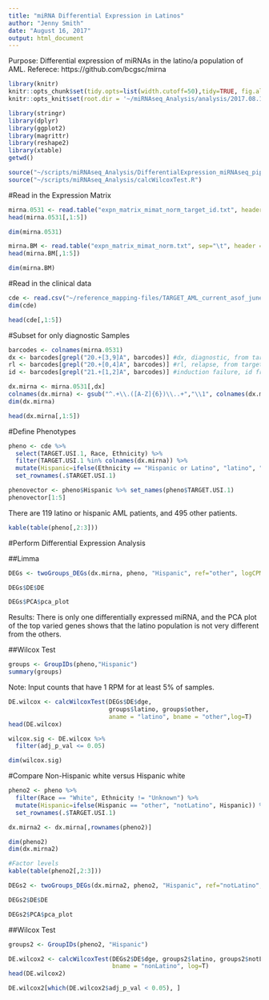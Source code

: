 ```yaml
---
title: "miRNA Differential Expression in Latinos"
author: "Jenny Smith"
date: "August 16, 2017"
output: html_document
---
```



Purpose: Differential expression of miRNAs in the latino/a population of AML. 
Referece: https://github.com/bcgsc/mirna


```r
library(knitr)
knitr::opts_chunk$set(tidy.opts=list(width.cutoff=50),tidy=TRUE, fig.align='center', fig.height = 4, fig.width = 6)
knitr::opts_knit$set(root.dir = '~/miRNAseq_Analysis/analysis/2017.08.16_AML_DE_Latinos/')
```


```r
library(stringr)
library(dplyr)
library(ggplot2)
library(magrittr)
library(reshape2)
library(xtable)
getwd()
```

```r
source("~/scripts/miRNAseq_Analysis/DifferentialExpression_miRNAseq_pipeline.r")
source("~/scripts/miRNAseq_Analysis/calcWilcoxTest.R")
```


#Read in the Expression Matrix
```r
mirna.0531 <- read.table("expn_matrix_mimat_norm_target_id.txt", header = TRUE, sep="\t", stringsAsFactors = FALSE, row.names = 1)
head(mirna.0531[,1:5])
```
```r
dim(mirna.0531)
```

```r
mirna.BM <- read.table("expn_matrix_mimat_norm.txt", sep="\t", header = TRUE, stringsAsFactors = FALSE, row.names = 1)
head(mirna.BM[,1:5])
```

```r
dim(mirna.BM)
```


#Read in the clinical data

```r
cde <- read.csv("~/reference_mapping-files/TARGET_AML_current_asof_june30_2016_UPDATED_RhondaEdit_2017.06.08.csv", stringsAsFactors = FALSE, row.names = 1)
dim(cde)
```


```r
head(cde[,1:5])
```


#Subset for only diagnostic Samples

```r
barcodes <- colnames(mirna.0531)
dx <- barcodes[grepl("20.+[3,9]A", barcodes)] #dx, diagnostic, from target 20 study
rl <- barcodes[grepl("20.+[0,4]A", barcodes)] #rl, relapse, from target 20
id <- barcodes[grepl("21.+[1,2]A", barcodes)] #induction failure, id from target 21
```


```r
dx.mirna <- mirna.0531[,dx]
colnames(dx.mirna) <- gsub("^.+\\.([A-Z]{6})\\..+","\\1", colnames(dx.mirna)) 
dim(dx.mirna)
```

```r
head(dx.mirna[,1:5])
```

#Define Phenotypes

```r
pheno <- cde %>% 
  select(TARGET.USI.1, Race, Ethnicity) %>%
  filter(TARGET.USI.1 %in% colnames(dx.mirna)) %>% 
  mutate(Hispanic=ifelse(Ethnicity == "Hispanic or Latino", "latino", "other")) %>%
  set_rownames(.$TARGET.USI.1)

phenovector <- pheno$Hispanic %>% set_names(pheno$TARGET.USI.1)
phenovector[1:5]
```

There are 119 latino or hispanic AML patients, and 495 other patients. 

```r
kable(table(pheno[,2:3]))
```


#Perform Differential Expression Analysis

##Limma 
```r
DEGs <- twoGroups_DEGs(dx.mirna, pheno, "Hispanic", ref="other", logCPM=FALSE)
```

```r
DEGs$DE$DE
```

```r
DEGs$PCA$pca_plot
```


Results: There is only one differentially expressed miRNA, and the PCA plot of the top varied genes shows that the latino population is not very different from the others. 



##Wilcox Test


```r
groups <- GroupIDs(pheno,"Hispanic")
summary(groups)
```

Note: Input counts that have 1 RPM for at least 5% of samples. 

```r
DE.wilcox <- calcWilcoxTest(DEGs$DE$dge, 
                            groups$latino, groups$other, 
                            aname = "latino", bname = "other",log=T)
head(DE.wilcox)
```

```r
wilcox.sig <- DE.wilcox %>% 
  filter(adj_p_val <= 0.05)

dim(wilcox.sig)
```



#Compare Non-Hispanic white versus Hispanic white

```r
pheno2 <- pheno %>% 
  filter(Race == "White", Ethnicity != "Unknown") %>% 
  mutate(Hispanic=ifelse(Hispanic == "other", "notLatino", Hispanic)) %>%
  set_rownames(.$TARGET.USI.1)

dx.mirna2 <- dx.mirna[,rownames(pheno2)]

dim(pheno2)
dim(dx.mirna2)
```
```r
#Factor levels
kable(table(pheno2[,2:3]))
```

```r
DEGs2 <- twoGroups_DEGs(dx.mirna2, pheno2, "Hispanic", ref="notLatino", logCPM = FALSE)
```

```r
DEGs2$DE$DE
```

```r
DEGs2$PCA$pca_plot
```

##Wilcox Test

```r
groups2 <- GroupIDs(pheno2, "Hispanic") 
```

```r
DE.wilcox2 <- calcWilcoxTest(DEGs2$DE$dge, groups2$latino, groups2$notLatino, aname = "latino", 
                             bname = "nonLatino", log=T)
head(DE.wilcox2)
```


```r
DE.wilcox2[which(DE.wilcox2$adj_p_val < 0.05), ]
```



